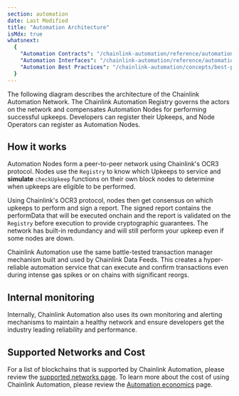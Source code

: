 ```yaml
---
section: automation
date: Last Modified
title: "Automation Architecture"
isMdx: true
whatsnext:
  {
    "Automation Contracts": "/chainlink-automation/reference/automation-contracts",
    "Automation Interfaces": "/chainlink-automation/reference/automation-interfaces",
    "Automation Best Practices": "/chainlink-automation/concepts/best-practice",
  }
---
```



The following diagram describes the architecture of the Chainlink Automation Network. The Chainlink Automation Registry governs the actors on the network and compensates Automation Nodes for performing successful upkeeps. Developers can register their Upkeeps, and Node Operators can register as Automation Nodes.

<ClickToZoom src="/images/automation/automation_2_architecture.png" />

## How it works

Automation Nodes form a peer-to-peer network using Chainlink's OCR3 protocol. Nodes use the `Registry` to know which Upkeeps to service and **simulate** `checkUpkeep` functions on their own block nodes to determine when upkeeps are eligible to be performed.

Using Chainlink's OCR3 protocol, nodes then get consensus on which upkeeps to perform and sign a report. The signed report contains the performData that will be executed onchain and the report is validated on the `Registry` before execution to provide cryptographic guarantees. The network has built-in redundancy and will still perform your upkeep even if some nodes are down.

<ClickToZoom src="/images/automation/automation_2_diagram_v3.png" />

Chainlink Automation use the same battle-tested transaction manager mechanism built and used by Chainlink Data Feeds. This creates a hyper-reliable automation service that can execute and confirm transactions even during intense gas spikes or on chains with significant reorgs.

## Internal monitoring

Internally, Chainlink Automation also uses its own monitoring and alerting mechanisms to maintain a healthy network and ensure developers get the industry leading reliability and performance.

## Supported Networks and Cost

For a list of blockchains that is supported by Chainlink Automation, please review the [supported networks page](/chainlink-automation/overview/supported-networks). To learn more about the cost of using Chainlink Automation, please review the [Automation economics](/chainlink-automation/overview/automation-economics) page.
